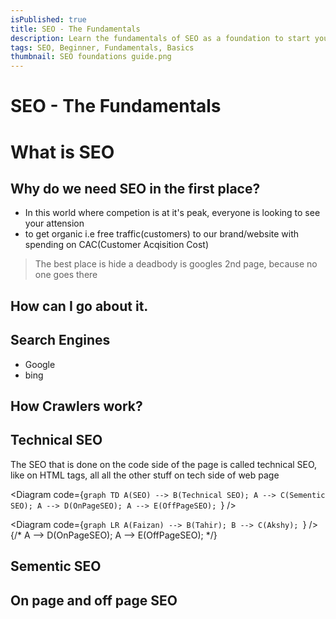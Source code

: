 ```yaml
---
isPublished: true
title: SEO - The Fundamentals
description: Learn the fundamentals of SEO as a foundation to start your SEO journey.
tags: SEO, Beginner, Fundamentals, Basics
thumbnail: SEO foundations guide.png
---
```


# SEO - The Fundamentals

# What is SEO

## Why do we need SEO in the first place?

- In this world where competion is at it's peak, everyone is looking to see your attension
- to get organic i.e free traffic(customers) to our brand/website with spending on CAC(Customer Acqisition Cost)

> The best place is hide a deadbody is googles 2nd page, because no one goes there

## How can I go about it.

## Search Engines

- Google
- bing

## How Crawlers work?

## Technical SEO

The SEO that is done on the code side of the page is called technical SEO, like on HTML tags, all all the other stuff on tech side of web page

<Diagram
  code={`graph TD
A(SEO) --> B(Technical SEO);
A --> C(Sementic SEO);
A --> D(OnPageSEO);
A --> E(OffPageSEO);
`}
/>

<Diagram
  code={`graph LR
A(Faizan) --> B(Tahir);
B --> C(Akshy);
`}
/>
{/* A --> D(OnPageSEO);
A --> E(OffPageSEO); */}

## Sementic SEO

## On page and off page SEO

